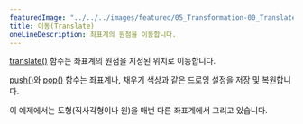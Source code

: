 ---
featuredImage: "../../../images/featured/05_Transformation-00_Translate-thumbnail.png"
title: 이동(Translate)
oneLineDescription: 좌표계의 원점을 이동합니다.
---

<a href="/reference/#/p5/translate/">translate()</a> 함수는 좌표계의 원점을 지정된 위치로 이동합니다.

<a href="/reference/#/p5/push/">push()</a>와 <a href="/reference/#/p5/pop/">pop()</a> 함수는 좌표계나, 채우기 색상과 같은 드로잉 설정을 저장 및 복원합니다.

이 예제에서는 도형(직사각형이나 원)을 매번 다른 좌표계에서 그리고 있습니다.
